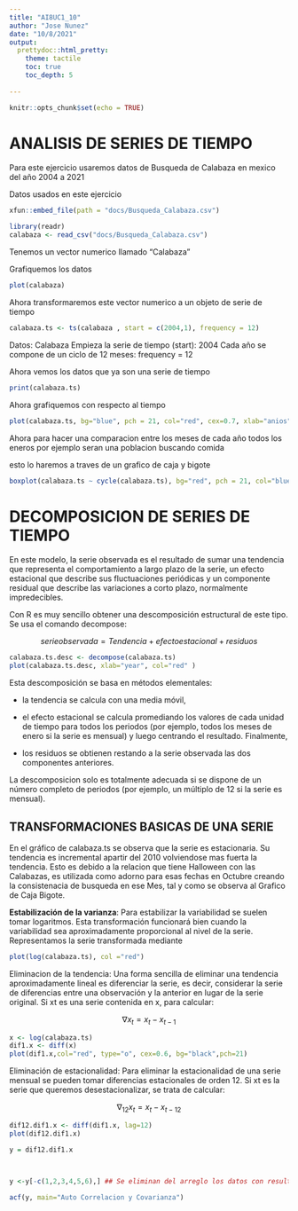 ```yaml
---
title: "AI8UC1_10"
author: "Jose Nunez"
date: "10/8/2021"
output: 
  prettydoc::html_pretty:
    theme: tactile
    toc: true
    toc_depth: 5
    
---
```


```r
knitr::opts_chunk$set(echo = TRUE)
```

# **ANALISIS DE SERIES DE TIEMPO** 

Para este ejercicio usaremos datos de Busqueda de Calabaza en mexico del año 2004 a 2021



Datos usados en este ejercicio
```r
xfun::embed_file(path = "docs/Busqueda_Calabaza.csv")

```


```r
library(readr)
calabaza <- read_csv("docs/Busqueda_Calabaza.csv")

```

Tenemos un vector numerico llamado "Calabaza"

Grafiquemos los datos 

```r
plot(calabaza)
```

Ahora transformaremos este vector numerico a un objeto de serie de tiempo


```r
calabaza.ts <- ts(calabaza , start = c(2004,1), frequency = 12)
```

Datos: Calabaza
Empieza la serie de tiempo (start): 2004
Cada año se compone de un ciclo de 12 meses: frequency = 12

Ahora vemos los datos que ya son una serie de tiempo
```r
print(calabaza.ts)
```
Ahora grafiquemos con respecto al tiempo

```r
plot(calabaza.ts, bg="blue", pch = 21, col="red", cex=0.7, xlab="anios",ylab="Busqueda")
```

Ahora para hacer una comparacion entre los meses de cada año 
todos los eneros por ejemplo seran una poblacion buscando comida

esto lo haremos a traves de un grafico de caja y bigote

```r
boxplot(calabaza.ts ~ cycle(calabaza.ts), bg="red", pch = 21, col="blue", cex=1, xlab="Meses",ylab="Busquedas")
```

# **DECOMPOSICION DE SERIES DE TIEMPO**

En este modelo, la serie observada es el resultado de sumar una tendencia que representa el comportamiento a largo plazo de la serie, un efecto estacional que describe sus fluctuaciones periódicas y un componente residual que describe las variaciones a corto plazo, normalmente impredecibles.

Con R es muy sencillo obtener una descomposición estructural de este tipo. Se usa el comando decompose:



$$
serie observada = Tendencia + efecto estacional + residuos 
$$

```r
calabaza.ts.desc <- decompose(calabaza.ts)
plot(calabaza.ts.desc, xlab="year", col="red" )
```


Esta descomposición se basa en métodos elementales: 

* la tendencia se calcula con una media móvil,

* el efecto estacional se calcula promediando los valores de cada unidad de tiempo para todos los periodos (por ejemplo, todos los meses de enero si la serie es mensual) y luego centrando el resultado. Finalmente,

* los residuos se obtienen restando a la serie observada las dos componentes anteriores. 

La descomposicion solo es totalmente adecuada si se dispone de un número completo de periodos (por ejemplo, un múltiplo de 12 si la serie es mensual).




## TRANSFORMACIONES BASICAS DE UNA SERIE
En el gráfico de calabaza.ts se observa que la serie es estacionaria. Su tendencia es incremental apartir del 2010 volviendose mas fuerta la tendencia. Esto es debido a la relacion que tiene Halloween con las Calabazas, es utilizada como adorno para esas fechas en Octubre creando la consistenacia de busqueda en ese Mes, tal y como se observa al Grafico de Caja Bigote.

**Estabilización de la varianza**: Para estabilizar la variabilidad se suelen tomar logaritmos. Esta transformación funcionará bien cuando la variabilidad sea aproximadamente proporcional al nivel de la serie. Representamos la serie transformada mediante

```r
plot(log(calabaza.ts), col ="red")
```

Eliminacion de la tendencia: Una forma sencilla de eliminar una tendencia aproximadamente lineal es diferenciar la serie, es decir, considerar la serie de diferencias entre una observación y la anterior en lugar de la serie original. Si xt
 es una serie contenida en x, para calcular:
 
$$
\nabla x_t = x_t -x_{t-1}
$$

```r
x <- log(calabaza.ts)
dif1.x <- diff(x)
plot(dif1.x,col="red", type="o", cex=0.6, bg="black",pch=21)
```

Eliminación de estacionalidad: Para eliminar la estacionalidad de una serie mensual se pueden tomar diferencias estacionales de orden 12. Si xt
 es la serie que queremos desestacionalizar, se trata de calcular:
 
$$
\nabla_{12} x_t = x_t - x_{t-12}
$$

```r
dif12.dif1.x <- diff(dif1.x, lag=12)
plot(dif12.dif1.x)
```


```r
y = dif12.dif1.x



y <-y[-c(1,2,3,4,5,6),] ## Se eliminan del arreglo los datos con resultado INF, NAN, -INF 

acf(y, main="Auto Correlacion y Covarianza")
```
